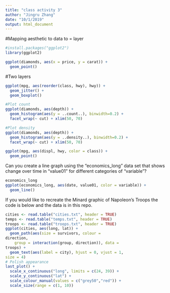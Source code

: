```yaml
---
title: "class activity 3"
author: "Jingru Zhang"
date: "10/1/2019"
output: html_document
---
```


#Mapping aesthetic to data to = layer
```r
#install.packages("ggplot2")
library(ggplot2)

ggplot(diamonds, aes(x = price, y = carat)) +
  geom_point()
```

#Two layers
```r
ggplot(mpg, aes(reorder(class, hwy), hwy)) +
  geom_jitter() +
  geom_boxplot()
```

```r

#Plot count
ggplot(diamonds, aes(depth)) +
  geom_histogram(aes(y = ..count..), binwidth=0.2) +
  facet_wrap(~ cut) + xlim(50, 70)

#Plot density
ggplot(diamonds, aes(depth)) +
  geom_histogram(aes(y = ..density..), binwidth=0.2) +
  facet_wrap(~ cut) + xlim(50, 70)
```

```r
ggplot(mpg, aes(displ, hwy, color = class)) +
  geom_point()

```

Can you create a line graph using the "economics_long" data set that shows change over time in "value01" for different categories of "variable"?

```r
economics_long
ggplot(economics_long, aes(date, value01, color = variable)) +
  geom_line()
```

If you would like to recreate the Minard graphic of Napoleon's Troops the code is below and the data is in this repo.

```r
cities <- read.table("cities.txt", header = TRUE)
temps <- read.table("temps.txt", header = TRUE)
troops <- read.table("troops.txt", header = TRUE)
ggplot(cities, aes(long, lat)) +
  geom_path(aes(size = survivors, colour =
direction,
    group = interaction(group, direction)), data =
troops) +
  geom_text(aes(label = city), hjust = 0, vjust = 1,
size = 4)
# Polish appearance
last_plot() +
  scale_x_continuous("long", limits = c(24, 39)) +
  scale_y_continuous("lat") +
  scale_colour_manual(values = c("grey50","red")) +
  scale_size(range = c(1, 10))
```


